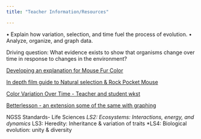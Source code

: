 ```yaml
---
title: "Teacher Information/Resources"

---
```

•	Explain how variation, selection, and time fuel the process of evolution.
•	Analyze, organize, and graph data.

Driving question: What evidence exists to show that organisms change over time in response to changes in the environment?

[Developing an explanation for Mouse Fur Color](https://www.biointeractive.org/sites/default/files/media/file/2019-05/MouseFurColor-Educator-act_0.pdf)

[In depth film guide to Natural selection & Rock Pocket Mouse](https://www.biointeractive.org/sites/default/files/IDG_NaturalSelection.pdf)

[Color Variation Over Time - Teacher and student wkst](https://www.biointeractive.org/sites/default/files/MouseColorVar-Educator-act.pdf)

[Betterlesson - an extension some of the same with graphing](https://betterlesson.com/lesson/636021/pocket-mouse-example-natural-selection)

NGSS Standards- Life Sciences 
*LS2: Ecosystems: Interactions, energy, and dynamics
*LS3: Heredity: Inheritance & variation of traits 
*LS4: Biological evolution: unity & diversity
